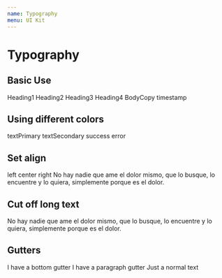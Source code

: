 ```yaml
---
name: Typography
menu: UI Kit
---
```



# Typography

## Basic Use
<Playground>
  <Flex itemGutter direction="column">
    <Typography variant="heading1">Heading1</Typography>
    <Typography variant="heading2">Heading2</Typography>
    <Typography variant="heading3">Heading3</Typography>
    <Typography variant="heading4">Heading4</Typography>
    <Typography variant="bodyCopy">BodyCopy</Typography>
    <Typography variant="timestamp">timestamp</Typography>
  </Flex>
</Playground>

## Using different colors
<Playground>
  <Flex itemGutter direction="column">
    <Typography color="textPrimary">textPrimary</Typography>
    <Typography color="textSecondary">textSecondary</Typography>
    <Typography color="success">success</Typography>
    <Typography color="error">error</Typography>
  </Flex>
</Playground>

## Set align
<Playground>
  <Flex itemGutter direction="column" alignItems="stretch" style={{width: "200px"}}>
    <Typography align="left">left</Typography>
    <Typography align="center">center</Typography>
    <Typography align="right">right</Typography>
    <Typography align="justify"> No hay nadie que ame el dolor mismo, que lo busque, lo encuentre y lo
  quiera, simplemente porque es el dolor.</Typography>
  </Flex>
</Playground>

## Cut off long text
<Playground>
    <Typography noWrap style={{width: "200px"}}>No hay nadie que ame el dolor mismo, que lo busque, lo encuentre y lo quiera, simplemente porque es el dolor.</Typography>
</Playground>

## Gutters
<Playground>
    <Typography gutterBottom>I have a bottom gutter</Typography>
    <Typography paragraph>I have a paragraph gutter</Typography>
    <Typography>Just a normal text</Typography>
</Playground>

